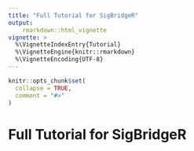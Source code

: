 ```yaml
---
title: "Full Tutorial for SigBridgeR"
output: 
    rmarkdown::html_vignette
vignette: >
  %\VignetteIndexEntry{Tutorial}
  %\VignetteEngine{knitr::rmarkdown}
  %\VignetteEncoding{UTF-8}
---
```


```r
knitr::opts_chunk$set(
  collapse = TRUE,
  comment = "#>"
)
```

# **Full Tutorial for SigBridgeR** {#full-tutorial-for-sigbridger}
